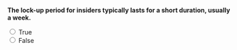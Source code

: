 ::: {.question-block}

**The lock-up period for insiders typically lasts for a short duration, usually a week.**

<form>
  <input type="radio" name="q20" value="T" onclick="checkAnswer('q20','F')"> True<br>
  <input type="radio" name="q20" value="F" onclick="checkAnswer('q20','F')"> False<br>
</form>

<div id="feedback-q20" class="feedback" data-status="" style="display:none;">
  The sentence is FALSE: Lock-up periods usually last several months.
</div>

:::
